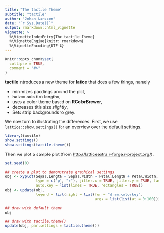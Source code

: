 ```yaml
---
title: "The tactile Theme"
subtitle: "tactile"
author: "Johan Larsson"
date: "`r Sys.Date()`"
output: rmarkdown::html_vignette
vignette: >
  %\VignetteIndexEntry{The tactile Theme}
  %\VignetteEngine{knitr::rmarkdown}
  %\VignetteEncoding{UTF-8}
---
```


```r
knitr::opts_chunk$set(
  collapse = TRUE,
  comment = "#>"
)
```

**tactile** introduces a new theme for **latice** that does a few things,
namely

* minimizes paddings around the plot,
* halves axis tick lengths,
* uses a color theme based on **RColorBrewer**,
* decreases title size *slightly*,
* Sets strip backgrounds to grey.

We now turn to illustrating the differences. First, we use
`lattice::show.settings()` for an overview over the default settings.

```r
library(tactile)
show.settings()
show.settings(tactile.theme())
```

Then we plot a sample plot (from
[http://latticeextra.r-forge.r-project.org/](http://latticeextra.r-forge.r-project.org/)).

```r
set.seed(0)

## create a plot to demonstrate graphical settings
obj <- xyplot(Sepal.Length + Sepal.Width ~ Petal.Length + Petal.Width, iris,
              type = c("p", "r"), jitter.x = TRUE, jitter.y = TRUE, factor = 5,
              auto.key = list(lines = TRUE, rectangles = TRUE))
obj <- update(obj,
              legend = list(right = list(fun = "draw.colorkey", 
                                         args = list(list(at = 0:100)))))

## draw with default theme
obj
```

```r
## draw with tactile.theme()
update(obj, par.settings = tactile.theme())
```

